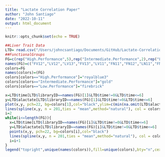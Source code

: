 ```yaml
---
title: "Lactate Correlation Paper"
author: "John Santiago"
date: "2022-10-11"
output: html_document
---
```


```r
knitr::opts_chunk$set(echo = TRUE)
```

```r

##Liver Trait Data 
LTD= read.csv("/Users/johncsantiago/Documents/GitHub/Lactate-Correlation-Manuscript/Data/LiverTraitData.csv")
##FunctionalGroups
FG=c(rep("High.Performance",5),rep("Intermediate.Performance",2),rep("Low.Performance",3))
names(FG)=c("FV12","LV12","LV13","FV13","LV11","FN11","FN12","LN11","FN13","LN13")
colors=FG
names(colors)=(FG)
colors[colors=="High.Performance"]="royalblue3"
colors[colors=="Intermediate.Performance"]="gold"
colors[colors=="Low.Performance"]="firebrick"


```


```r



x=LTD$time[LTD$libraryID==names(FG)[1]&LTD$time!=0&LTD$time<=6]
y=LTD$alactate[LTD$libraryID==names(FG)[1]&LTD$time!=0&LTD$time<=6]
plot(x,y, pch=22, bg=colors[1],col="black",ylim=c(min(na.omit(LTD$alactate)),max(na.omit(LTD$alactate))), ylab= "Lactate (mmol/L)", xlab = "Time (Hours)")
lines(spline(x,y, n = 201,ties = "mean",method="natural"), col = colors[1])
i=2
while(i<=length(FG)){
  x=LTD$time[LTD$libraryID==names(FG)[i]&LTD$time!=0&LTD$time<=6]
  y=LTD$alactate[LTD$libraryID==names(FG)[i]&LTD$time!=0&LTD$time<=6]
  points(x,y, pch=22, bg=colors[i],col="black")
  lines(spline(x,y, n = 201,ties = "mean",method="natural"), col = colors[i])
  i=i+1
}
legend("topright",unique(names(colors)),fill=unique(colors),bty="n",cex=.75)



```
